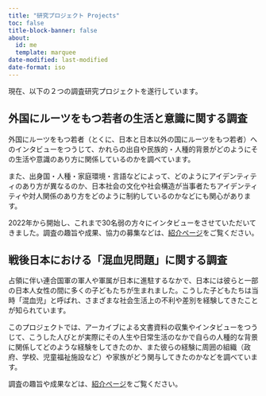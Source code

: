 ```yaml
---
title: "研究プロジェクト Projects"
toc: false
title-block-banner: false
about:
  id: me
  template: marquee
date-modified: last-modified
date-format: iso
---
```


現在、以下の２つの調査研究プロジェクトを遂行しています。

## 外国にルーツをもつ若者の生活と意識に関する調査

外国にルーツをもつ若者（とくに、日本と日本以外の国にルーツをもつ若者）へのインタビューをつうじて、かれらの出自や民族的・人種的背景がどのようにその生活や意識のあり方に関係しているのかを調べています。

また、出身国・人種・家庭環境・言語などによって、どのようにアイデンティティのあり方が異なるのか、日本社会の文化や社会構造が当事者たちアイデンティティや対人関係のあり方をどのように制約しているのかなどにも関心があります。

2022年から開始し、これまで30名弱の方々にインタビューをさせていただいてきました。調査の趣旨や成果、協力の募集などは、[紹介ページ](prj-youth.qmd)をご覧ください。

## 戦後日本における「混血児問題」に関する調査

占領に伴い連合国軍の軍人や軍属が日本に進駐するなかで、日本には彼らと一部の日本人女性の間に多くの子どもたちが生まれました。こうした子どもたちは当時「混血児」と呼ばれ、さまざまな社会生活上の不利や差別を経験してきたことが知られています。

このプロジェクトでは、アーカイブによる文書資料の収集やインタビューをつうじて、こうした人びとが実際にその人生や日常生活のなかで自らの人種的な背景に関係してどのような経験をしてきたのか、また彼らの経験に周囲の組織（政府、学校、児童福祉施設など）や家族がどう関与してきたのかなどを調べています。

調査の趣旨や成果などは、[紹介ページ](prj-konketsuji.qmd)をご覧ください。
